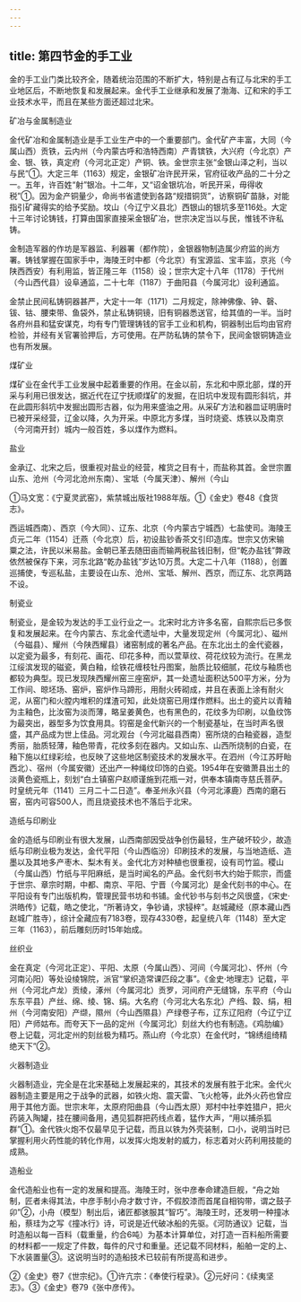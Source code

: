 ```yaml
---
---
---
```

title: 第四节金的手工业
---



金的手工业门类比较齐全，随着统治范围的不断扩大，特别是占有辽与北宋的手工业地区后，不断地恢复和发展起来。金代手工业继承和发展了渤海、辽和宋的手工业技术水平，而且在某些方面还超过北宋。

矿冶与金属制造业

金代矿冶和金属制造业是手工业生产中的一个重要部门。金代矿产丰富，大同（今属山西）贡铁，云内州（今内蒙古呼和浩特西南）产青镔铁，大兴府（今北京）产金、银、铁，真定府（今河北正定）产铜、铁。金世宗主张“金银山泽之利，当以与民”①。大定三年（1163）规定，金银矿冶许民开采，官府征收产品的二十分之一。五年，许百姓“射”银冶。十二年，又“诏金银坑冶，听民开采，毋得收税”①。因为金产铜量少，命尚书省遣使到各路“规措铜货”，访察铜矿苗脉，对能指引矿藏得实的给予奖励。坟山（今辽宁义县北）西银山的银坑多至116处。大定十三年讨论铸钱，打算由国家直接采金银矿冶，世宗决定当以与民，惟钱不许私铸。

金制造军器的作坊是军器监、利器署（都作院），金银器物制造属少府监的尚方署。铸钱掌握在国家手中，海陵王时中都（今北京）有宝源监、宝丰监，京兆（今陕西西安）有利用监，皆正隆三年（1158）设；世宗大定十八年（1178）于代州（今山西代县）设阜通监，二十七年（1187）于曲阳县（今属河北）设利通监。

金禁止民间私铸铜器甚严，大定十一年（1171）二月规定，除神佛像、钟、磬、钹、钴、腰束带、鱼袋外，禁止私铸铜镜，旧有铜器悉送官，给其值的一半。当时各府州县和猛安谋克，均有专门管理铸钱的官手工业和机构，铜器制出后均由官府检验，并经有关官署验押后，方可使用。在严防私铸的禁令下，民间金银铜铸造业也有所发展。

煤矿业

煤矿业在金代手工业发展中起着重要的作用。在金以前，东北和中原北部，煤的开采与利用已很发达，据近代在辽宁抚顺煤矿的发掘，在旧坑中发现有圆形斜坑，并在此圆形斜坑中发掘出圆形古器，似为用来盛油之用。从采矿方法和器皿证明唐时已被开采经营，辽金以降，久为开采。中原北方多煤，当时烧瓷、炼铁以及南京（今河南开封）城内一般百姓，多以煤作为燃料。

盐业

金承辽、北宋之后，很重视对盐业的经营，榷货之目有十，而盐称其首。金世宗置山东、沧州（今河北沧州东南）、宝坻（今属天津）、解州（今山

①马文宽：《宁夏灵武窑》，紫禁城出版社1988年版。①《金史》卷48《食货志》。

西运城西南）、西京（今大同）、辽东、北京（今内蒙古宁城西）七盐使司。海陵王贞元二年（1154）迁燕（今北京）后，初设盐钞香茶文引印造库。世宗又仿宋输粟之法，许民以米易盐。金朝已革去随田亩而输两税盐钱旧制，但“乾办盐钱”弊政依然被保存下来，河东北路“乾办盐钱”岁达10万贯。大定二十八年（1188），创置巡捕使，专巡私盐，主要设在山东、沧州、宝坻、解州、西京，而辽东、北京两路不设。

制瓷业

制瓷业，是金较为发达的手工业行业之一。北宋时北方许多名窑，自熙宗后已多恢复和发展起来。在今内蒙古、东北金代遗址中，大量发现定州（今属河北）、磁州（今磁县）、耀州（今陕西耀县）诸窑制成的著名产品。在东北出土的金代瓷器，以定瓷为最多，有刻花、画花、印花多种，而以萱草纹、荷花纹较为流行。在黑龙江绥滨发现的磁瓷，黄白釉，绘铁花缠枝牡丹图案，胎质比较细腻，花纹与釉质也都较为典型。现已发现陕西耀州窑三座窑炉，其一处遗址面积达500平方米，分为工作间、晾坯场、窑炉，窑炉作马蹄形，用耐火砖砌成，并且在表面上涂有耐火泥，从窑门和火膛内堆积的煤渣可知，此处烧窑已用煤作燃料。出土的瓷片以青釉为主釉色，比汝窑为淡而薄，略呈姜黄色，也有黑色的，花纹多为印刷，以鱼纹饰为最突出，器型多为饮食用具。钧窑是金代新兴的一个制瓷基址，在当时声名很盛，其产品成为世上佳品。河北观台（今河北磁县西南）窑所烧的白釉瓷器，造型秀丽，胎质轻薄，釉色带青，花纹多刻在器内。又如山东、山西所烧制的白瓷，在釉下施以红绿彩绘，也反映了这些地区制瓷技术的发展水平。在泗州（今江苏盱眙西北）、宿州（今属安徽）还出产一种绳纹印饰的白瓷。1954年在安徽萧县出土的淡黄色瓷瓶上，刻划“白土镇窑户赵顺谨施到花瓶一对，供奉本镇南寺慈氏菩萨。时皇统元年（1141）三月二十二日造”。奉圣州永兴县（今河北涿鹿）西南的磨石窑，窑内可容500人，而且烧瓷技术也不落后于北宋。

造纸与印刷业

金的造纸与印刷业有很大发展，山西南部因受战争创伤最轻，生产破坏较少，故造纸与印刷业极为发达，金代平阳（今山西临汾）印刷技术的发展，与当地造纸、造墨以及其地多产枣木、梨木有关。金代北方对种植也很重视，设有司竹监。稷山（今属山西）竹纸与平阳麻纸，是当时闻名的产品。金代刻书大约始于熙宗，而盛于世宗、章宗时期，中都、南京、平阳、宁晋（今属河北）是金代刻书的中心。在平阳设有专门出版机构，管理民营书坊和书铺。金代钞书与刻书之风很盛，《宋史·洪皓传》记载，皓之使北，“所著诗文，争钞诵，求锓梓”。赵城藏经（原本藏山西赵城广胜寺），综计全藏应有7183卷，现存4330卷，起皇统八年（1148）至大定三年（1163），前后雕刻历时15年始成。

丝织业

金在真定（今河北正定）、平阳、太原（今属山西）、河间（今属河北）、怀州（今河南沁阳）等处设绫锦院，派官“掌织造常课匹段之事”。《金史·地理志》记载，平州（今河北卢龙）贡绫，涿州（今属河北）贡罗，河间府产无缝锦，东平府（今山东东平县）产丝、绵、绫、锦、绢。大名府（今河北大名东北）产绉、縠、绢，相州（今河南安阳）产缬，隰州（今山西隰县）产绿卷子布，辽东辽阳府（今辽宁辽阳）产师姑布。而夸天下一品的定州（今属河北）刻丝大约也有制造。《鸡肋编》卷上记载，河北定州的刻丝极为精巧。燕山府（今北京）在金代时，“锦绣组绮精绝天下”②。

火器制造业

火器制造业，完全是在北宋基础上发展起来的，其技术的发展有胜于北宋。金代火器制造主要是用之于战争的武器，如铁火炮、震天雷、飞火枪等，此外火药也曾应用于其他方面。世宗末年，太原府阳曲县（今山西太原）郑村中社李姓猎户，把火药装入陶罐，挂在腰间备用，遇见狐群把药线点着，猛作大声，“用以捕杀狐群”①。金代铁火炮不仅最早见于记载，而且以铁为外壳装制，口小，说明当时已掌握利用火药性能的转化作用，以发挥火炮发射的威力，标志着对火药利用技能的成熟。

造船业

金代造船业也有一定的发展和提高。海陵王时，张中彦奉命建造巨舰，“舟之始制，匠者未得其法，中彦手制小舟才数寸许，不假胶漆而首尾自相钩带，谓之鼓子卯”②，小舟（模型）制出后，诸匠都骇服其“智巧”。海陵王时，还发明一种撞冰船，蔡珪为之写《撞冰行》诗，可说是近代破冰船的先驱。《河防通议》记载，当时造船以每一百料（载重量，约合6吨）为基本计算单位，对打造一百料船所需要的材料都一一规定了件数，每件的尺寸和重量。还记载不同材料，船舶一定的上、下水装置量③。这说明当时的造船技术已较前有所提高和进步。

②《金史》卷7《世宗纪》。①许亢宗：《奉使行程录》。②元好问：《续夷坚志》。③《金史》卷79《张中彦传》。